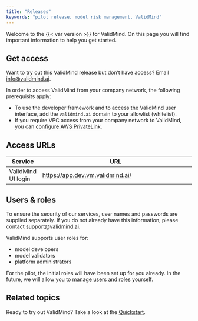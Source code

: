 ```yaml
---
title: "Releases"
keywords: "pilot release, model risk management, ValidMind"
---
```


Welcome to the {{< var version >}} for ValidMind. On this page you will find important information to help you get started.

## Get access

Want to try out this ValidMind release but don't have access? Email [info@validmind.ai](info@validmind.ai).

In order to access ValidMind from your company network, the following prerequisits apply:

- To use the developer framework and to access the ValidMind user interface, add the `validmind.ai` domain to your allowlist (whitelist).
- If you require VPC access from your company network to ValidMind, you can [configure AWS PrivateLink](configure-aws-privatelink.qmd).

## Access URLs

| Service    | URL                                                                  |
|------------|----------------------------------------------------------------------|
| ValidMind UI login | [https://app.dev.vm.validmind.ai/](https://app.dev.vm.validmind.ai/) |



## Users & roles

To ensure the security of our services, user names and passwords are supplied separately. If you do not already have this information, please contact [support@validmind.ai](support@validmind.ai).

ValidMind supports user roles for: 

- model developers
- model validators
- platform administrators

For the pilot, the initial roles will have been set up for you already. In the future, we will allow you to [manage users and roles](manage-users-and-roles.qmd) yourself.

## Related topics 

Ready to try out ValidMind? Take a look at the [Quickstart](get-started.qmd).